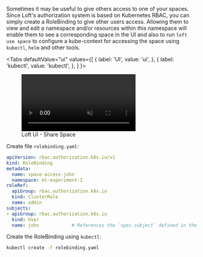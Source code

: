 
Sometimes it may be useful to give others access to one of your spaces. Since Loft's authorization system is based on Kubernetes RBAC, you can simply create a RoleBinding to give other users access. Allowing them to view and edit a namespace and/or resources within this namespace will enable them to see a corresponding space in the UI and also to run `loft use space` to configure a kube-context for accessing the space using `kubectl`, `helm` and other tools.

<Tabs
  defaultValue="ui"
  values={[
    { label: 'UI', value: 'ui', },
    { label: 'kubectl', value: 'kubectl', },
  ]
}>
<TabItem value="ui">

<figure class="frame">
  <video controls loop autoplay="true" muted>
    <source src="/docs/media/ui/spaces/share-space.mp4" type="video/mp4" />
  </video>
  <figcaption>Loft UI - Share Space</figcaption>
</figure>

<NoContextCleanupFragment/>

</TabItem>
<TabItem value="kubectl">

Create file `rolebinding.yaml`:
```yaml
apiVersion: rbac.authorization.k8s.io/v1
kind: RoleBinding
metadata:
  name: space-access-john
  namespace: ml-experiment-1
roleRef:
  apiGroup: rbac.authorization.k8s.io
  kind: ClusterRole
  name: admin
subjects:
- apiGroup: rbac.authorization.k8s.io
  kind: User
  name: john            # References the `spec.subject` defined in the User object
```

Create the RoleBinding using `kubectl`:
```bash
kubectl create -f rolebinding.yaml
```

<NoContextCleanupFragment/>

</TabItem>
</Tabs>
